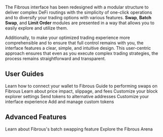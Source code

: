 The Fibrous interface has been redesigned with a modular structure to deliver complex DeFi routings with the simplicity of one-click operations and to diversify your trading options with various features. **Swap**, **Batch Swap**, and **Limit Order** modules are presented in a way that allows you to easily explore and utilize them.

Additionally, to make your optimized trading experience more comprehensible and to ensure that full control remains with you, the interface features a clear, simple, and intuitive design. This user-centric approach ensures that even as you execute complex trading strategies, the process remains straightforward and transparent.

## User Guides

<CardGroup cols="2">
  <Card title="Connecting Your Wallet" icon="wallet" href="/fibrous-solutions/fibrous-interface/connecting-wallet">
    Learn how to connect your wallet to Fibrous
  </Card>
  <Card title="Swapping on Fibrous" icon="arrow-right-arrow-left" href="/fibrous-solutions/fibrous-interface/swapping">
    Guide to performing swaps on Fibrous
  </Card>
  <Card title="Understanding Price Impact" icon="chart-line" href="/fibrous-solutions/fibrous-interface/price-impact">
    Learn about price impact, slippage, and fees
  </Card>
  <Card title="Changing Block Explorer" icon="cube" href="/fibrous-solutions/fibrous-interface/block-explorer">
    Customize your block explorer settings
  </Card>
</CardGroup>

<CardGroup cols="2">
  <Card title="Receiving Swaps" icon="arrow-down-to-line" href="/fibrous-solutions/fibrous-interface/receiving-swaps">
    Send tokens to alternative addresses
  </Card>
  <Card title="Display Settings" icon="gear" href="/fibrous-solutions/fibrous-interface/display-settings">
    Customize your interface experience
  </Card>
  <Card title="Importing Custom Tokens" icon="coins" href="/fibrous-solutions/fibrous-interface/custom-tokens">
    Add and manage custom tokens
  </Card>
</CardGroup>

## Advanced Features

<CardGroup cols="2">
  <Card title="What Is Batch Swap?" icon="layer-group" href="/fibrous-solutions/fibrous-interface/batch-swap">
    Learn about Fibrous's batch swapping feature
  </Card>
  <Card title="Fibrous Arena" icon="trophy" href="/fibrous-solutions/fibrous-interface/arena">
    Explore the Fibrous Arena
  </Card>
</CardGroup>